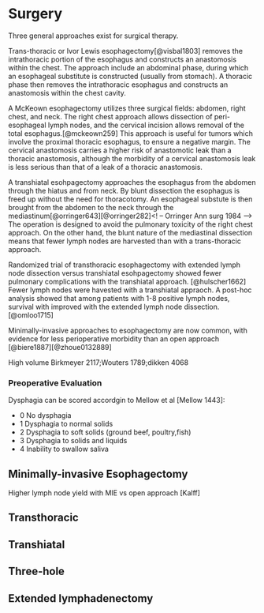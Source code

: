 # Surgery

Three general approaches exist for surgical therapy.

Trans-thoracic or Ivor Lewis esophagectomy[@visbal1803] removes the intrathoracic portion of the esophagus and constructs an anastomosis within the chest.  The approach include an abdominal phase, during which an esophageal substitute is constructed (usually from stomach). A thoracic phase then removes the intrathoracic esophagus and constructs an anastomosis within the chest cavity.

A McKeown esophagectomy utilizes three surgical fields: abdomen, right chest, and neck.  The right chest approach allows dissection of peri-esophageal lymph nodes, and the cervical incision allows removal of the total esophagus.[@mckeown259] This approach is useful for tumors which involve the proximal thoracic esophagus, to ensure a negative margin. The cervical anastomosis carries a higher risk of anastomotic leak than a thoracic anastomosis, although the morbidity of a cervical anastomosis leak is less serious than that of a leak of a thoracic anastomosis.

A transhiatal esohpagectomy approaches the esophagus from the abdomen through the hiatus and from neck.  By blunt dissection the esophagus is freed up without the need for thoracotomy.  An esophageal substute is then brought from the abdomen to the neck through the mediastinum[@orringer643][@orringer282]<! -- Orringer Ann surg 1984 --> The operation is designed to avoid the pulmonary toxicity of the right chest approach. On the other hand, the blunt nature of the mediastinal dissection means that fewer lymph nodes are harvested than with a trans-thoracic approach.

Randomized trial of transthoracic esophagectomy with extended lymph node dissection versus transhiatal esohpagectomy showed fewer pulmonary complications with the transhiatal approach. [@hulscher1662] Fewer lymph nodes were havested with a transhiatal appraoch. A post-hoc analysis showed that among patients with 1-8 positive lymph nodes, survival with improved with the extended lymph node dissection.[@omloo1715]

Minimally-invasive approaches to esophagectomy are now common, with evidence for less perioperative morbidity than an open approach [@biere1887][@zhoue0132889]

High volume  Birkmeyer 2117;Wouters 1789;dikken 4068





### Preoperative Evaluation

Dysphagia can be scored accordgin to Mellow et al [Mellow 1443]:

 - 0 No dysphagia
 - 1 Dysphagia to normal solids
 - 2 Dysphagia to soft solids (ground beef, poultry,fish)
 - 3 Dysphagia to solids and liquids
 - 4 Inability to swallow saliva


## Minimally-invasive Esophagectomy

Higher lymph node yield with MIE vs open approach [Kalff]

## Transthoracic

## Transhiatal

## Three-hole

## Extended lymphadenectomy
